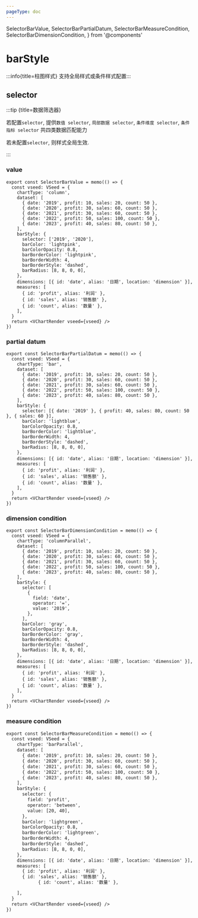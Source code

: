 ```yaml
---
pageType: doc
---
```


  SelectorBarValue,
  SelectorBarPartialDatum,
  SelectorBarMeasureCondition,
  SelectorBarDimensionCondition,
} from '@components'

# barStyle

:::info{title=柱图样式} 支持全局样式或条件样式配置:::

## selector

:::tip {title=数据筛选器}

若配置`selector`, 提供`数值 selector`, `局部数据 selector`, `条件维度 selector`, `条件指标 selector` 共四类数据匹配能力

若未配置`selector`, 则样式全局生效.

:::

### value

<SelectorBarValue />

```tsx pure {5-6,12}
export const SelectorBarValue = memo(() => {
  const vseed: VSeed = {
    chartType: 'column',
    dataset: [
      { date: '2019', profit: 10, sales: 20, count: 50 },
      { date: '2020', profit: 30, sales: 60, count: 50 },
      { date: '2021', profit: 30, sales: 60, count: 50 },
      { date: '2022', profit: 50, sales: 100, count: 50 },
      { date: '2023', profit: 40, sales: 80, count: 50 },
    ],
    barStyle: {
      selector: ['2019', '2020'],
      barColor: 'lightpink',
      barColorOpacity: 0.8,
      barBorderColor: 'lightpink',
      barBorderWidth: 4,
      barBorderStyle: 'dashed',
      barRadius: [8, 8, 0, 0],
    },
    dimensions: [{ id: 'date', alias: '日期', location: 'dimension' }],
    measures: [
      { id: 'profit', alias: '利润' },
      { id: 'sales', alias: '销售额' },
      { id: 'count', alias: '数量' },
    ],
  }
  return <VChartRender vseed={vseed} />
})
```

### partial datum

<SelectorBarPartialDatum />

```tsx pure {5,6,7,9,12}
export const SelectorBarPartialDatum = memo(() => {
  const vseed: VSeed = {
    chartType: 'bar',
    dataset: [
      { date: '2019', profit: 10, sales: 20, count: 50 },
      { date: '2020', profit: 30, sales: 60, count: 50 },
      { date: '2021', profit: 30, sales: 60, count: 50 },
      { date: '2022', profit: 50, sales: 100, count: 50 },
      { date: '2023', profit: 40, sales: 80, count: 50 },
    ],
    barStyle: {
      selector: [{ date: '2019' }, { profit: 40, sales: 80, count: 50 }, { sales: 60 }],
      barColor: 'lightblue',
      barColorOpacity: 0.8,
      barBorderColor: 'lightblue',
      barBorderWidth: 4,
      barBorderStyle: 'dashed',
      barRadius: [8, 8, 0, 0],
    },
    dimensions: [{ id: 'date', alias: '日期', location: 'dimension' }],
    measures: [
      { id: 'profit', alias: '利润' },
      { id: 'sales', alias: '销售额' },
      { id: 'count', alias: '数量' },
    ],
  }
  return <VChartRender vseed={vseed} />
})
```

### dimension condition

<SelectorBarDimensionCondition />

```tsx pure {5,12-17}
export const SelectorBarDimensionCondition = memo(() => {
  const vseed: VSeed = {
    chartType: 'columnParallel',
    dataset: [
      { date: '2019', profit: 10, sales: 20, count: 50 },
      { date: '2020', profit: 30, sales: 60, count: 50 },
      { date: '2021', profit: 30, sales: 60, count: 50 },
      { date: '2022', profit: 50, sales: 100, count: 50 },
      { date: '2023', profit: 40, sales: 80, count: 50 },
    ],
    barStyle: {
      selector: [
        {
          field: 'date',
          operator: '=',
          value: '2019',
        },
      ],
      barColor: 'gray',
      barColorOpacity: 0.8,
      barBorderColor: 'gray',
      barBorderWidth: 4,
      barBorderStyle: 'dashed',
      barRadius: [8, 8, 0, 0],
    },
    dimensions: [{ id: 'date', alias: '日期', location: 'dimension' }],
    measures: [
      { id: 'profit', alias: '利润' },
      { id: 'sales', alias: '销售额' },
      { id: 'count', alias: '数量' },
    ],
  }
  return <VChartRender vseed={vseed} />
})
```

### measure condition

<SelectorBarMeasureCondition />

```tex pure {6,7,9,12-16}
export const SelectorBarMeasureCondition = memo(() => {
  const vseed: VSeed = {
    chartType: 'barParallel',
    dataset: [
      { date: '2019', profit: 10, sales: 20, count: 50 },
      { date: '2020', profit: 30, sales: 60, count: 50 },
      { date: '2021', profit: 30, sales: 60, count: 50 },
      { date: '2022', profit: 50, sales: 100, count: 50 },
      { date: '2023', profit: 40, sales: 80, count: 50 },
    ],
    barStyle: {
      selector: {
        field: 'profit',
        operator: 'between',
        value: [20, 40],
      },
      barColor: 'lightgreen',
      barColorOpacity: 0.8,
      barBorderColor: 'lightgreen',
      barBorderWidth: 4,
      barBorderStyle: 'dashed',
      barRadius: [8, 8, 0, 0],
    },
    dimensions: [{ id: 'date', alias: '日期', location: 'dimension' }],
    measures: [
      { id: 'profit', alias: '利润' },
      { id: 'sales', alias: '销售额' },
            { id: 'count', alias: '数量' },

    ],
  }
  return <VChartRender vseed={vseed} />
})
```
